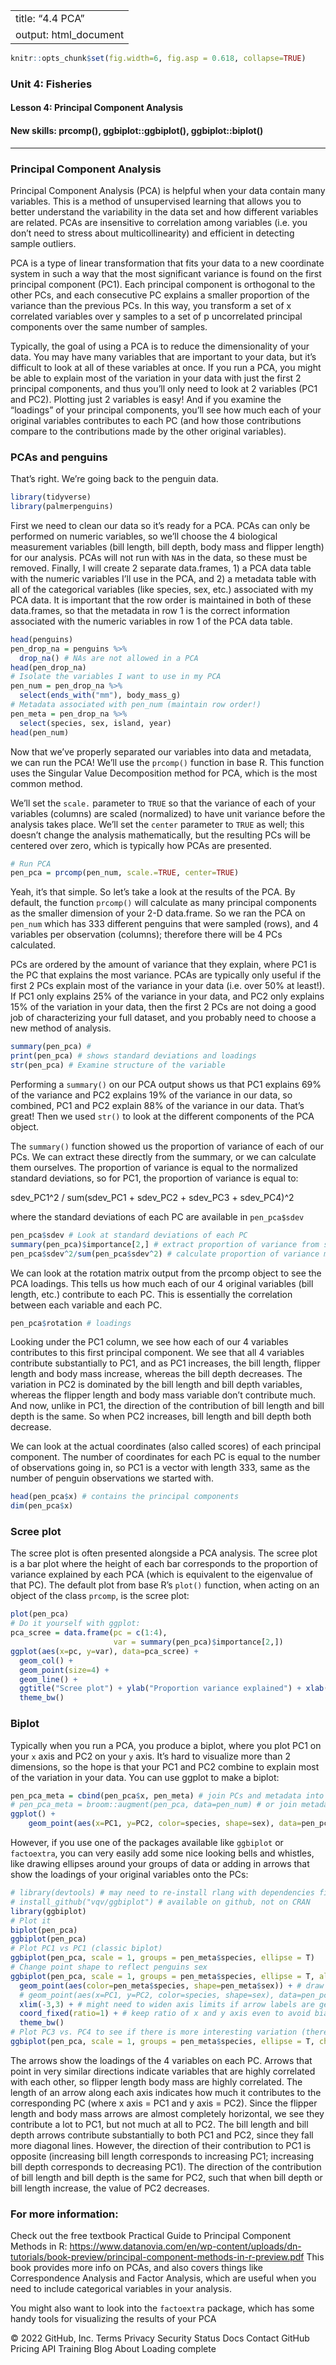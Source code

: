 
---
title: "4.4 PCA"
output: html_document
---


```r
knitr::opts_chunk$set(fig.width=6, fig.asp = 0.618, collapse=TRUE) 
```

### Unit 4: Fisheries
#### Lesson 4: Principal Component Analysis
#### New skills: prcomp(), ggbiplot::ggbiplot(), ggbiplot::biplot()

***

### Principal Component Analysis

Principal Component Analysis (PCA) is helpful when your data contain many variables. This is a method of unsupervised learning that allows you to better understand the variability in the data set and how different variables are related. PCAs are insensitive to correlation among variables (i.e. you don't need to stress about multicollinearity) and efficient in detecting sample outliers. 

PCA is a type of linear transformation that fits your data to a new coordinate system in such a way that the most significant variance is found on the first principal component (PC1). Each principal component is orthogonal to the other PCs, and each consecutive PC explains a smaller proportion of the variance than the previous PCs. In this way, you transform a set of x correlated variables over y samples to a set of p uncorrelated principal components over the same number of samples. 

Typically, the goal of using a PCA is to reduce the dimensionality of your data. You may have many variables that are important to your data, but it's difficult to look at all of these variables at once. If you run a PCA, you might be able to explain most of the variation in your data with just the first 2 principal components, and thus you'll only need to look at 2 variables (PC1 and PC2). Plotting just 2 variables is easy! And if you examine the "loadings" of your principal components, you'll see how much each of your original variables contributes to each PC (and how those contributions compare to the contributions made by the other original variables).

### PCAs and penguins

That's right. We're going back to the penguin data.

```r
library(tidyverse)
library(palmerpenguins)
```

First we need to clean our data so it's ready for a PCA. PCAs can only be performed on numeric variables, so we'll choose the 4 biological measurement variables (bill length, bill depth, body mass and flipper length) for our analysis. PCAs will not run with `NA`s in the data, so these must be removed. Finally, I will create 2 separate data.frames, 1) a PCA data table with the numeric variables I'll use in the PCA, and 2) a metadata table with all of the categorical variables (like species, sex, etc.) associated with my PCA data. It is important that the row order is maintained in both of these data.frames, so that the metadata in row 1 is the correct information associated with the numeric variables in row 1 of the PCA data table.

```r
head(penguins)
pen_drop_na = penguins %>%
  drop_na() # NAs are not allowed in a PCA
head(pen_drop_na)
# Isolate the variables I want to use in my PCA
pen_num = pen_drop_na %>%
  select(ends_with("mm"), body_mass_g) 
# Metadata associated with pen_num (maintain row order!)
pen_meta = pen_drop_na %>%
  select(species, sex, island, year)
head(pen_num)
```

Now that we've properly separated our variables into data and metadata, we can run the PCA! We'll use the `prcomp()` function in base R. This function uses the Singular Value Decomposition method for PCA, which is the most common method. 

We'll set the `scale.` parameter to `TRUE` so that the variance of each of your variables (columns) are scaled (normalized) to have unit variance before the analysis takes place. We'll set the `center` parameter to `TRUE` as well; this doesn't change the analysis mathematically, but the resulting PCs will be centered over zero, which is typically how PCAs are presented.

```r
# Run PCA
pen_pca = prcomp(pen_num, scale.=TRUE, center=TRUE)
```

Yeah, it's that simple. So let's take a look at the results of the PCA. By default, the function `prcomp()` will calculate as many principal components as the smaller dimension of your 2-D data.frame. So we ran the PCA on `pen_num` which has 333 different penguins that were sampled (rows), and 4 variables per observation (columns); therefore there will be 4 PCs calculated. 

PCs are ordered by the amount of variance that they explain, where PC1 is the PC that explains the most variance. PCAs are typically only useful if the first 2 PCs explain most of the variance in your data (i.e. over 50% at least!). If PC1 only explains 25% of the variance in your data, and PC2 only explains 15% of the variation in your data, then the first 2 PCs are not doing a good job of characterizing your full dataset, and you probably need to choose a new method of analysis.

```r
summary(pen_pca) #
print(pen_pca) # shows standard deviations and loadings
str(pen_pca) # Examine structure of the variable
```

Performing a `summary()` on our PCA output shows us that PC1 explains 69% of the variance and PC2 explains 19% of the variance in our data, so combined, PC1 and PC2 explain 88% of the variance in our data. That's great! Then we used `str()` to look at the different components of the PCA object.


The `summary()` function showed us the proportion of variance of each of our PCs. We can extract these directly from the summary, or we can calculate them ourselves. The proportion of variance is equal to the normalized standard deviations, so for PC1, the proportion of variance is equal to: 

sdev_PC1^2 / sum(sdev_PC1 + sdev_PC2 + sdev_PC3 + sdev_PC4)^2

where the standard deviations of each PC are available in `pen_pca$sdev`

```r
pen_pca$sdev # Look at standard deviations of each PC
summary(pen_pca)$importance[2,] # extract proportion of variance from summary()
pen_pca$sdev^2/sum(pen_pca$sdev^2) # calculate proportion of variance manually 
```

We can look at the rotation matrix output from the prcomp object to see the PCA loadings. This tells us how much each of our 4 original variables (bill length, etc.) contribute to each PC. This is essentially the correlation between each variable and each PC.

```r
pen_pca$rotation # loadings
```

Looking under the PC1 column, we see how each of our 4 variables contributes to this first principal component. We see that all 4 variables contribute substantially to PC1, and as PC1 increases, the bill length, flipper length and body mass increase, whereas the bill depth decreases. The variation in PC2 is dominated by the bill length and bill depth variables, whereas the flipper length and body mass variable don't contribute much. And now, unlike in PC1, the direction of the contribution of bill length and bill depth is the same. So when PC2 increases, bill length and bill depth both decrease.

We can look at the actual coordinates (also called scores) of each principal component. The number of coordinates for each PC is equal to the number of observations going in, so PC1 is a vector with length 333, same as the number of penguin observations we started with.

```r
head(pen_pca$x) # contains the principal components
dim(pen_pca$x) 
```

### Scree plot

The scree plot is often presented alongside a PCA analysis. The scree plot is a bar plot where the height of each bar corresponds to the proportion of variance explained by each PCA (which is equivalent to the eigenvalue of that PC). The default plot from base R's `plot()` function, when acting on an object of the class `prcomp`, is the scree plot:

```r
plot(pen_pca)
# Do it yourself with ggplot:
pca_scree = data.frame(pc = c(1:4),
                       var = summary(pen_pca)$importance[2,])
ggplot(aes(x=pc, y=var), data=pca_scree) +
  geom_col() +
  geom_point(size=4) +
  geom_line() +
  ggtitle("Scree plot") + ylab("Proportion variance explained") + xlab("PC") +
  theme_bw()
```

### Biplot

Typically when you run a PCA, you produce a biplot, where you plot PC1 on your `x` axis and PC2 on your `y` axis. It's hard to visualize more than 2 dimensions, so the hope is that your PC1 and PC2 combine to explain most of the variation in your data. You can use ggplot to make a biplot:

```r
pen_pca_meta = cbind(pen_pca$x, pen_meta) # join PCs and metadata into single table for easier plotting. 
# pen_pca_meta = broom::augment(pen_pca, data=pen_num) # or join metadata using augment()
ggplot() +
    geom_point(aes(x=PC1, y=PC2, color=species, shape=sex), data=pen_pca_meta)
```

However, if you use one of the packages available like `ggbiplot` or `factoextra`, you can very easily add some nice looking bells and whistles, like drawing ellipses around your groups of data or adding in arrows that show the loadings of your original variables onto the PCs:

```r
# library(devtools) # may need to re-install rlang with dependencies first
# install_github("vqv/ggbiplot") # available on github, not on CRAN
library(ggbiplot)
# Plot it
biplot(pen_pca)
ggbiplot(pen_pca) 
# Plot PC1 vs PC1 (classic biplot)
ggbiplot(pen_pca, scale = 1, groups = pen_meta$species, ellipse = T)
# Change point shape to reflect penguins sex
ggbiplot(pen_pca, scale = 1, groups = pen_meta$species, ellipse = T, alpha=0) + # use alpha=0 to hide the points
  geom_point(aes(color=pen_meta$species, shape=pen_meta$sex)) + # draw the points with specified shape
  # geom_point(aes(x=PC1, y=PC2, color=species, shape=sex), data=pen_pca_meta)
  xlim(-3,3) + # might need to widen axis limits if arrow labels are getting cut off
  coord_fixed(ratio=1) + # keep ratio of x and y axis even to avoid biasing interpretation of PC1 and PC2
  theme_bw() 
# Plot PC3 vs. PC4 to see if there is more interesting variation (there isn't...)
ggbiplot(pen_pca, scale = 1, groups = pen_meta$species, ellipse = T, choices=c(3,4)) 
```

The arrows show the loadings of the 4 variables on each PC. Arrows that point in very similar directions indicate variables that are highly correlated with each other, so flipper length body mass are highly correlated. The length of an arrow along each axis indicates how much it contributes to the corresponding PC (where x axis = PC1 and y axis = PC2). Since the flipper length and body mass arrows are almost completely horizontal, we see they contribute a lot to PC1, but not much at all to PC2. The bill length and bill depth arrows contribute substantially to both PC1 and PC2, since they fall more diagonal lines. However, the direction of their contribution to PC1 is opposite (increasing bill length corresponds to increasing PC1; increasing bill depth corresponds to decreasing PC1). The direction of the contribution of bill length and bill depth is the same for PC2, such that when bill depth or bill length increase, the value of PC2 decreases.


### For more information:

Check out the free textbook Practical Guide to Principal Component Methods in R: <https://www.datanovia.com/en/wp-content/uploads/dn-tutorials/book-preview/principal-component-methods-in-r-preview.pdf> This book provides more info on PCAs, and also covers things like Correspondence Analysis and Factor Analysis, which are useful when you need to include categorical variables in your analysis.

You might also want to look into the `factoextra` package, which has some handy tools for visualizing the results of your PCA

© 2022 GitHub, Inc.
Terms
Privacy
Security
Status
Docs
Contact GitHub
Pricing
API
Training
Blog
About
Loading complete